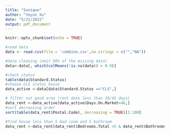 ```yaml
---
title: "Sunique"
author: "Yeyun Xu"
date: "5/21/2022"
output: pdf_document
---
```


```r
knitr::opts_chunk$set(echo = TRUE)
```

```r
#read data
data <- read.csv(file = 'combine.csv',na.strings = c("","NA"))

```

```r
#data cleaning (omit 90% of the missing data)
data<-data[, which(colMeans(!is.na(data)) > 0.9)]
```

```r
#check status
table(data$Standard.Status)
#choose CLS status house
data_active <-data[data$Standard.Status =="CLS",]

# filter out good area (rent date less than 30/45 days)
data_rent <-data_active[data_active$Days.On.Market<46,]
#sort decreasing order
sort(table(data_rent$Postal.Code), decreasing = TRUE)[1:100]
```

```r
#find house less than 5 bed room and 5 bathroom 
data_rent <-data_rent[data_rent$Bedrooms.Total <5 & data_rent$Bathrooms.Total.Interger <5,]

```